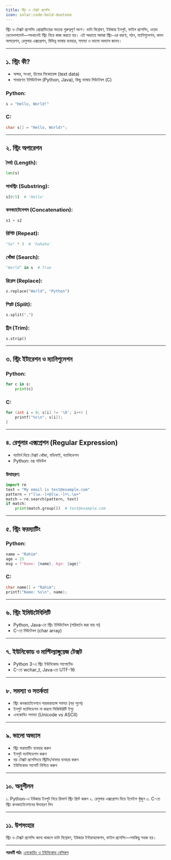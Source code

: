 ```yaml
---
title: স্ট্রিং ও টেক্সট প্রসেসিং
icon: solar:code-bold-duotone
---
```


স্ট্রিং ও টেক্সট প্রসেসিং প্রোগ্রামিংয়ের অত্যন্ত গুরুত্বপূর্ণ অংশ। ডাটা বিশ্লেষণ, ইউজার ইনপুট, ফাইল প্রসেসিং, ওয়েব ডেভেলপমেন্ট—সবখানেই স্ট্রিং নিয়ে কাজ করতে হয়। এই অধ্যায়ে আমরা স্ট্রিং-এর ধারণা, গঠন, ম্যানিপুলেশন, কমন অপারেশন, রেগুলার এক্সপ্রেশন, বিভিন্ন ভাষায় ব্যবহার, সমস্যা ও ভালো অভ্যাস জানব।

---

## ১. স্ট্রিং কী?

- অক্ষর, সংখ্যা, চিহ্নের সিকোয়েন্স (text data)
- সাধারণত ইমিউটেবল (Python, Java), কিছু ভাষায় মিউটেবল (C)

### Python:
```python
s = "Hello, World!"
```

### C:
```c
char s[] = "Hello, World!";
```

---

## ২. স্ট্রিং অপারেশন

### দৈর্ঘ্য (Length):
```python
len(s)
```

### সাবস্ট্রিং (Substring):
```python
s[0:5]  # 'Hello'
```

### কনক্যাটেনেশন (Concatenation):
```python
s1 + s2
```

### রিপিট (Repeat):
```python
"ha" * 3  # 'hahaha'
```

### খোঁজা (Search):
```python
"World" in s  # True
```

### রিপ্লেস (Replace):
```python
s.replace("World", "Python")
```

### স্প্লিট (Split):
```python
s.split(",")
```

### ট্রিম (Trim):
```python
s.strip()
```

---

## ৩. স্ট্রিং ইটারেশন ও ম্যানিপুলেশন

### Python:
```python
for c in s:
    print(c)
```

### C:
```c
for (int i = 0; s[i] != '\0'; i++) {
    printf("%c\n", s[i]);
}
```

---

## ৪. রেগুলার এক্সপ্রেশন (Regular Expression)

- প্যাটার্ন দিয়ে টেক্সট খোঁজা, মডিফাই, ভ্যালিডেশন
- Python: re মডিউল

### উদাহরণ:
```python
import re
text = "My email is test@example.com"
pattern = r"[\w.-]+@[\w.-]+\.\w+"
match = re.search(pattern, text)
if match:
    print(match.group())  # test@example.com
```

---

## ৫. স্ট্রিং ফরম্যাটিং

### Python:
```python
name = "Rahim"
age = 25
msg = f"Name: {name}, Age: {age}"
```

### C:
```c
char name[] = "Rahim";
printf("Name: %s\n", name);
```

---

## ৬. স্ট্রিং ইমিউটেবিলিটি

- Python, Java-তে স্ট্রিং ইমিউটেবল (পরিবর্তন করা যায় না)
- C-তে মিউটেবল (char array)

---

## ৭. ইউনিকোড ও মাল্টিল্যাঙ্গুয়েজ টেক্সট

- Python 3-এ স্ট্রিং ইউনিকোড সাপোর্টেড
- C-তে wchar_t, Java-তে UTF-16

---

## ৮. সমস্যা ও সতর্কতা

- স্ট্রিং কনক্যাটেনেশনে পারফরম্যান্স সমস্যা (বড় লুপে)
- ইনপুট ভ্যালিডেশন না করলে সিকিউরিটি ইস্যু
- এনকোডিং সমস্যা (Unicode vs ASCII)

---

## ৯. ভালো অভ্যাস

- স্ট্রিং ফরম্যাটিং ব্যবহার করুন
- ইনপুট ভ্যালিডেশন করুন
- বড় টেক্সট প্রসেসিংয়ে স্ট্রিমিং/বাফার ব্যবহার করুন
- ইউনিকোড সাপোর্ট নিশ্চিত করুন

---

## ১০. অনুশীলন

১. Python-এ ইউজার ইনপুট নিয়ে রিভার্স স্ট্রিং প্রিন্ট করুন
২. রেগুলার এক্সপ্রেশন দিয়ে ইমেইল খুঁজুন
৩. C-তে স্ট্রিং কনক্যাটেনেশনের উদাহরণ দিন

---

## ১১. উপসংহার

স্ট্রিং ও টেক্সট প্রসেসিং জানা থাকলে ডাটা বিশ্লেষণ, ইউজার ইন্টারঅ্যাকশন, ফাইল প্রসেসিং—সবকিছু সহজ হয়।

---

**পরবর্তী পাঠ:** [এনকোডিং ও ইউনিকোড বেসিকস](/programming/encoding-unicode)
